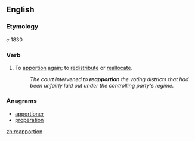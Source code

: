 ==English==

===Etymology===
''c'' 1830 {{prefix|re|apportion}}

===Verb===
{{en-verb}}

# To [[apportion]] [[again]]; to [[redistribute]] or [[reallocate]].
#:''The court intervened to '''reapportion''' the voting districts that had been unfairly laid out under the controlling party's regime.''

===Anagrams===
* [[apportioner#English|apportioner]]
* [[properation#English|properation]]

[[zh:reapportion]]